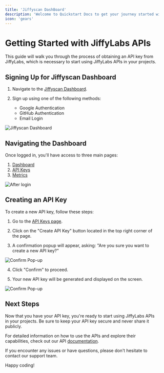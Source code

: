 ```yaml
---
title: 'Jiffyscan DashBoard'
description: 'Welcome to Quickstart Docs to get your journey started with JiffyLabs APIs'
icon: 'gears'
---
```


# Getting Started with JiffyLabs APIs

This guide will walk you through the process of obtaining an API key from JiffyLabs, which is necessary to start using JiffyLabs APIs in your projects.

## Signing Up for Jiffyscan Dashboard

1. Navigate to the [Jiffyscan Dashboard](https://dashboard.jiffyscan.xyz/).

2. Sign up using one of the following methods:
   - Google Authentication
   - GitHub Authentication
   - Email Login

![Jiffyscan Dashboard](/images/Jiffyscan_dashboard.png)


## Navigating the Dashboard

Once logged in, you'll have access to three main pages:

1. [Dashboard](https://dashboard.jiffyscan.xyz/dashboard)
2. [API Keys](https://dashboard.jiffyscan.xyz/dashboard/apikeys)
3. [Metrics](https://dashboard.jiffyscan.xyz/dashboard/metrics)

![After login](/images/dashboard-login.png)

## Creating an API Key

To create a new API key, follow these steps:

1. Go to the [API Keys page](https://dashboard.jiffyscan.xyz/dashboard/apikeys).

2. Click on the "Create API Key" button located in the top right corner of the page.

3. A confirmation popup will appear, asking: "Are you sure you want to create a new API key?"

![Confirm Pop-up](/images/create-API.png)

4. Click "Confirm" to proceed.

5. Your new API key will be generated and displayed on the screen.

![Confirm Pop-up](/images/API-created.png)

## Next Steps

Now that you have your API key, you're ready to start using JiffyLabs APIs in your projects. Be sure to keep your API key secure and never share it publicly.

For detailed information on how to use the APIs and explore their capabilities, check out our API [documentation](https://jiffyscan.mintlify.app/api-reference/introduction).

If you encounter any issues or have questions, please don't hesitate to contact our support team.

Happy coding!
